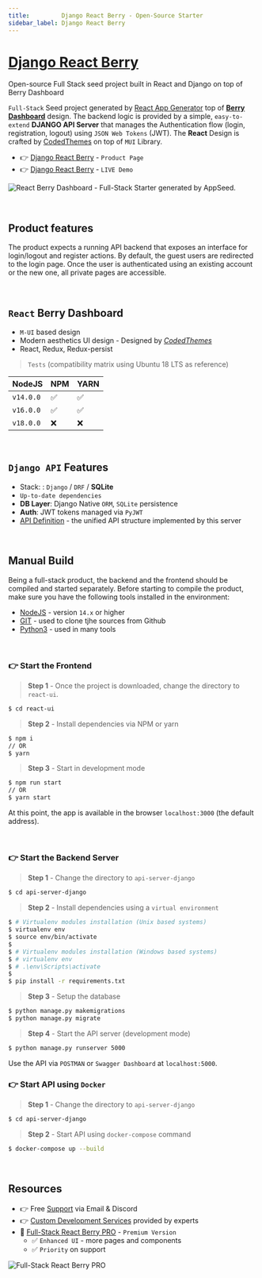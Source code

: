 ```yaml
---
title:         Django React Berry - Open-Source Starter
sidebar_label: Django React Berry
---
```


# [Django React Berry](https://appseed.us/product/berry-dashboard/api-server-django/react/)

<SubHeading> Open-source Full Stack seed project built in React and Django on top of Berry Dashboard </SubHeading>

`Full-Stack` Seed project generated by [React App Generator](https://appseed.us/generator/react/) top of **[Berry Dashboard](https://appseed.us/product/berry-dashboard/api-server-django/react/)** design. 
The backend logic is provided by a simple, `easy-to-extend` **DJANGO API Server** that manages the Authentication flow (login, registration, logout) using `JSON Web Tokens` (JWT). 
The **React** Design is crafted by [CodedThemes](https://codedthemes.com/?ref=appseed) on top of `MUI` Library.

- 👉 [Django React Berry](https://appseed.us/product/berry-dashboard/api-server-django/react/) - `Product Page`
- 👉 [Django React Berry](https://django-react-berry-dashboard.appseed-srv1.com/) - `LIVE Demo`

![React Berry Dashboard - Full-Stack Starter generated by AppSeed.](https://user-images.githubusercontent.com/51070104/174480640-e0b450b1-07a8-4cc7-84bc-287bb9c45773.png)

<br />

## Product features

The product expects a running API backend that exposes an interface for login/logout and register actions. 
By default, the guest users are redirected to the login page. Once the user is authenticated using an existing account or the new one, all private pages are accessible. 

<br />

## `React` Berry Dashboard

- `M-UI` based design
- Modern aesthetics UI design - Designed by *[CodedThemes](https://codedthemes.com/?ref=appseed)*
- React, Redux, Redux-persist


> `Tests` (compatibility matrix using Ubuntu 18 LTS as reference)

| NodeJS | NPM | YARN | 
| --- | --- | --- |  
| `v14.0.0` | ✅ | ✅ |
| `v16.0.0` | ✅ | ✅ | 
| `v18.0.0` | ❌ | ❌ | 


<br />

## `Django API` Features

- Stack: : `Django` / `DRF` / **SQLite** 
- `Up-to-date dependencies`
- **DB Layer**: Django Native `ORM`, `SQLite` persistence
- **Auth**: JWT tokens managed via `PyJWT`
- [API Definition](/boilerplate-code/api-server/api-unified-definition/) - the unified API structure implemented by this server

<br />

## Manual Build

Being a full-stack product, the backend and the frontend should be compiled and started separately. 
Before starting to compile the product, make sure you have the following tools installed in the environment:

- [NodeJS](https://nodejs.org/en/) - version `14.x` or higher
- [GIT](https://git-scm.com/) - used to clone tjhe sources from Github
- [Python3](https://www.python.org/) - used in many tools

<br />

### 👉 Start the Frontend 

> **Step 1** - Once the project is downloaded, change the directory to `react-ui`. 

```bash
$ cd react-ui
```

> **Step 2** - Install dependencies via NPM or yarn

```bash
$ npm i
// OR
$ yarn
```

> **Step 3** - Start in development mode

```bash
$ npm run start 
// OR
$ yarn start
```

At this point, the app is available in the browser `localhost:3000` (the default address).

<br />

### 👉 Start the Backend Server 

> **Step 1** - Change the directory to `api-server-django`

```bash
$ cd api-server-django
```

> **Step 2** - Install dependencies using a `virtual environment`

```bash
$ # Virtualenv modules installation (Unix based systems)
$ virtualenv env
$ source env/bin/activate
$
$ # Virtualenv modules installation (Windows based systems)
$ # virtualenv env
$ # .\env\Scripts\activate
$
$ pip install -r requirements.txt
```

> **Step 3** - Setup the database 

```bash
$ python manage.py makemigrations
$ python manage.py migrate
```

> **Step 4** - Start the API server (development mode)

```bash
$ python manage.py runserver 5000
```

Use the API via `POSTMAN` or `Swagger Dashboard` at `localhost:5000`.


### 👉 Start API using `Docker` 

> **Step 1** - Change the directory to `api-server-django`

```bash
$ cd api-server-django
```

> **Step 2** - Start API using `docker-compose` command 

```bash
$ docker-compose up --build
```

<br />

## Resources

- 👉 Free [Support](https://appseed.us/support/) via Email & Discord
- 👉 [Custom Development Services](https://appseed.us/custom-development/) provided by experts
- 🚀 [Full-Stack React Berry PRO](https://appseed.us/product/berry-dashboard-pro/full-stack/) - `Premium Version`
  - ✅ `Enhanced UI` - more pages and components
  - ✅ `Priority` on support 

![Full-Stack React Berry PRO](https://github.com/app-generator/dummy/assets/51070104/fb2c3cd5-ddaf-4461-90a2-20ae9dec16bb) 
